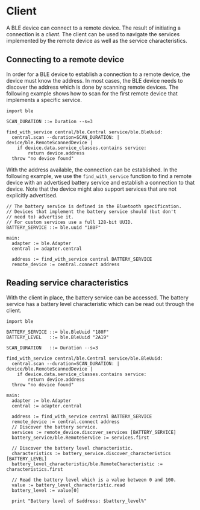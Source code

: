 # Client

A BLE device can connect to a remote device. The result of initiating a connection is a _client_. The client can be used to navigate the
services implemented by the remote device as well as the service characteristics.

## Connecting to a remote device

In order for a BLE device to establish a connection to a remote device, the device must know the address. In most cases, the BLE device needs to discover the address which is done by scanning remote devices. The following example shows how to scan for the first remote device that implements a specific service.

```toit
import ble

SCAN_DURATION ::= Duration --s=3

find_with_service central/ble.Central service/ble.BleUuid:
  central.scan --duration=SCAN_DURATION: | device/ble.RemoteScannedDevice |
    if device.data.service_classes.contains service:
        return device.address
  throw "no device found"
```

With the address available, the connection can be established. In the following example, we use the `find_with_service` function to find a remote device with an advertised battery service and establish a connection to that device. Note that the device might also support services that are not explicitly advertised.

```toit
// The battery service is defined in the Bluetooth specification.
// Devices that implement the battery service should (but don't
// need to) advertise it.
// For custom services use a full 128-bit UUID.
BATTERY_SERVICE ::= ble.uuid "180F"

main:
  adapter := ble.Adapter
  central := adapter.central

  address := find_with_service central BATTERY_SERVICE
  remote_device := central.connect address
```

## Reading service characteristics

With the client in place, the battery service can be accessed. The battery service has a battery level characteristic which can be read out through the client.

```toit
import ble

BATTERY_SERVICE ::= ble.BleUuid "180F"
BATTERY_LEVEL   ::= ble.BleUuid "2A19"

SCAN_DURATION   ::= Duration --s=3

find_with_service central/ble.Central service/ble.BleUuid:
  central.scan --duration=SCAN_DURATION: | device/ble.RemoteScannedDevice |
    if device.data.service_classes.contains service:
        return device.address
  throw "no device found"

main:
  adapter := ble.Adapter
  central := adapter.central

  address := find_with_service central BATTERY_SERVICE
  remote_device := central.connect address
  // Discover the battery service.
  services := remote_device.discover_services [BATTERY_SERVICE]
  battery_service/ble.RemoteService := services.first

  // Discover the battery level characteristic.
  characteristics := battery_service.discover_characteristics [BATTERY_LEVEL]
  battery_level_characteristic/ble.RemoteCharacteristic := characteristics.first

  // Read the battery level which is a value between 0 and 100.
  value := battery_level_characteristic.read
  battery_level := value[0]

  print "Battery level of $address: $battery_level%"
```
